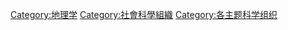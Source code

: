 {{Commonscat|Geographic societies}}

[[Category:地理学|Category:地理学]]
[[Category:社會科學組織|Category:社會科學組織]]
[[Category:各主题科学组织|Category:各主题科学组织]]